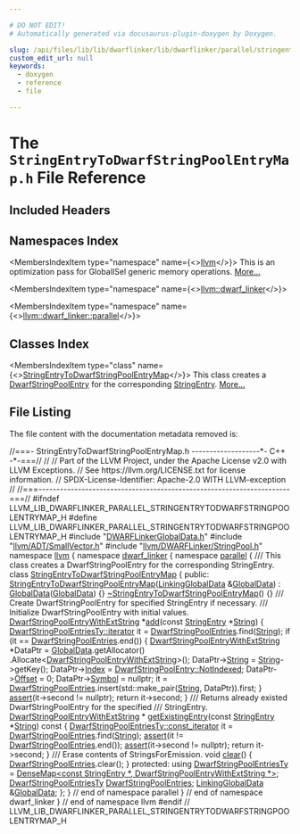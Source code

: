 ```yaml
---

# DO NOT EDIT!
# Automatically generated via docusaurus-plugin-doxygen by Doxygen.

slug: /api/files/lib/lib/dwarflinker/lib/dwarflinker/parallel/stringentrytodwarfstringpoolentrymap-h
custom_edit_url: null
keywords:
  - doxygen
  - reference
  - file

---
```





# The `StringEntryToDwarfStringPoolEntryMap.h` File Reference

<DoxygenPage pluginConfig={pluginConfig}>



## Included Headers

<IncludesList>
<IncludesListItem
  filePath="DWARFLinkerGlobalData.h"
  permalink="/docs/api/files/lib/lib/dwarflinker/lib/dwarflinker/parallel/dwarflinkerglobaldata-h"
  isLocal="true" />
<IncludesListItem
  filePath="llvm/ADT/SmallVector.h"
  permalink="/docs/api/files/include/include/llvm/include/llvm/adt/smallvector-h"
  isLocal="true" />
<IncludesListItem
  filePath="llvm/DWARFLinker/StringPool.h"
  permalink="/docs/api/files/include/include/llvm/include/llvm/dwarflinker/stringpool-h"
  isLocal="true" />
</IncludesList>

## Namespaces Index

<MembersIndex>

<MembersIndexItem
  type="namespace"
  name={<><a href="/docs/api/namespaces/llvm">llvm</a></>}>
This is an optimization pass for GlobalISel generic memory operations. <a href="/docs/api/namespaces/llvm/#details">More...</a>
</MembersIndexItem>

<MembersIndexItem
  type="namespace"
  name={<><a href="/docs/api/namespaces/llvm/dwarf-linker">llvm::dwarf_linker</a></>}>
</MembersIndexItem>

<MembersIndexItem
  type="namespace"
  name={<><a href="/docs/api/namespaces/llvm/dwarf-linker/parallel">llvm::dwarf_linker::parallel</a></>}>
</MembersIndexItem>

</MembersIndex>

## Classes Index

<MembersIndex>

<MembersIndexItem
  type="class"
  name={<><a href="/docs/api/classes/llvm/dwarf-linker/parallel/stringentrytodwarfstringpoolentrymap">StringEntryToDwarfStringPoolEntryMap</a></>}>
This class creates a <a href="/docs/api/structs/llvm/dwarfstringpoolentry">DwarfStringPoolEntry</a> for the corresponding <a href="/docs/api/namespaces/llvm/dwarf-linker/#a0b0094f2370abd91cc57b6d5476a599b">StringEntry</a>. <a href="/docs/api/classes/llvm/dwarf-linker/parallel/stringentrytodwarfstringpoolentrymap/#details">More...</a>
</MembersIndexItem>

</MembersIndex>


## File Listing

The file content with the documentation metadata removed is:

<ProgramListing>

<Link id="l00001" /><CodeLine lineNumber="1"><Highlight kind="comment">//===- StringEntryToDwarfStringPoolEntryMap.h -------------------&#42;- C++ -&#42;-===//</Highlight><Highlight kind="normal"></Highlight></CodeLine>
<Link id="l00002" /><CodeLine lineNumber="2"><Highlight kind="normal"></Highlight><Highlight kind="comment">//</Highlight><Highlight kind="normal"></Highlight></CodeLine>
<Link id="l00003" /><CodeLine lineNumber="3"><Highlight kind="normal"></Highlight><Highlight kind="comment">// Part of the LLVM Project, under the Apache License v2.0 with LLVM Exceptions.</Highlight><Highlight kind="normal"></Highlight></CodeLine>
<Link id="l00004" /><CodeLine lineNumber="4"><Highlight kind="normal"></Highlight><Highlight kind="comment">// See https://llvm.org/LICENSE.txt for license information.</Highlight><Highlight kind="normal"></Highlight></CodeLine>
<Link id="l00005" /><CodeLine lineNumber="5"><Highlight kind="normal"></Highlight><Highlight kind="comment">// SPDX-License-Identifier: Apache-2.0 WITH LLVM-exception</Highlight><Highlight kind="normal"></Highlight></CodeLine>
<Link id="l00006" /><CodeLine lineNumber="6"><Highlight kind="normal"></Highlight><Highlight kind="comment">//</Highlight><Highlight kind="normal"></Highlight></CodeLine>
<Link id="l00007" /><CodeLine lineNumber="7"><Highlight kind="normal"></Highlight><Highlight kind="comment">//===----------------------------------------------------------------------===//</Highlight><Highlight kind="normal"></Highlight></CodeLine>
<Link id="l00008" /><CodeLine lineNumber="8"><Highlight kind="normal"></Highlight></CodeLine>
<Link id="l00009" /><CodeLine lineNumber="9"><Highlight kind="normal"></Highlight><Highlight kind="preprocessor">#ifndef LLVM&#95;LIB&#95;DWARFLINKER&#95;PARALLEL&#95;STRINGENTRYTODWARFSTRINGPOOLENTRYMAP&#95;H</Highlight><Highlight kind="normal"></Highlight></CodeLine>
<Link id="l00010" /><CodeLine lineNumber="10"><Highlight kind="normal"></Highlight><Highlight kind="preprocessor">#define LLVM&#95;LIB&#95;DWARFLINKER&#95;PARALLEL&#95;STRINGENTRYTODWARFSTRINGPOOLENTRYMAP&#95;H</Highlight><Highlight kind="normal"></Highlight></CodeLine>
<Link id="l00011" /><CodeLine lineNumber="11"><Highlight kind="normal"></Highlight></CodeLine>
<Link id="l00012" /><CodeLine lineNumber="12"><Highlight kind="normal"></Highlight><Highlight kind="preprocessor">#include &quot;<a href="/docs/api/files/lib/lib/dwarflinker/lib/dwarflinker/parallel/dwarflinkerglobaldata-h">DWARFLinkerGlobalData.h</a>&quot;</Highlight><Highlight kind="normal"></Highlight></CodeLine>
<Link id="l00013" /><CodeLine lineNumber="13"><Highlight kind="normal"></Highlight><Highlight kind="preprocessor">#include &quot;<a href="/docs/api/files/include/include/llvm/include/llvm/adt/smallvector-h">llvm/ADT/SmallVector.h</a>&quot;</Highlight><Highlight kind="normal"></Highlight></CodeLine>
<Link id="l00014" /><CodeLine lineNumber="14"><Highlight kind="normal"></Highlight><Highlight kind="preprocessor">#include &quot;<a href="/docs/api/files/include/include/llvm/include/llvm/dwarflinker/stringpool-h">llvm/DWARFLinker/StringPool.h</a>&quot;</Highlight><Highlight kind="normal"></Highlight></CodeLine>
<Link id="l00015" /><CodeLine lineNumber="15"><Highlight kind="normal"></Highlight></CodeLine>
<Link id="l00016" /><CodeLine lineNumber="16"><Highlight kind="normal"></Highlight><Highlight kind="keyword">namespace </Highlight><Highlight kind="normal"><a href="/docs/api/namespaces/llvm">llvm</a> &#123;</Highlight></CodeLine>
<Link id="l00017" /><CodeLine lineNumber="17"><Highlight kind="normal"></Highlight><Highlight kind="keyword">namespace </Highlight><Highlight kind="normal"><a href="/docs/api/namespaces/llvm/dwarf-linker">dwarf&#95;linker</a> &#123;</Highlight></CodeLine>
<Link id="l00018" /><CodeLine lineNumber="18"><Highlight kind="normal"></Highlight><Highlight kind="keyword">namespace </Highlight><Highlight kind="normal"><a href="/docs/api/namespaces/llvm/dwarf-linker/parallel">parallel</a> &#123;</Highlight></CodeLine>
<Link id="l00019" /><CodeLine lineNumber="19"><Highlight kind="normal"></Highlight><Highlight kind="comment"></Highlight></CodeLine>
<Link id="l00020" /><CodeLine lineNumber="20"><Highlight kind="comment">/// This class creates a DwarfStringPoolEntry for the corresponding StringEntry.</Highlight><Highlight kind="normal"></Highlight></CodeLine>
<Link id="l00021" /><CodeLine lineNumber="21" lineLink="/docs/api/classes/llvm/dwarf-linker/parallel/stringentrytodwarfstringpoolentrymap"><Highlight kind="normal"></Highlight><Highlight kind="keyword">class </Highlight><Highlight kind="normal"><a href="/docs/api/classes/llvm/dwarf-linker/parallel/stringentrytodwarfstringpoolentrymap/#ae2ea039dc101f11aeb6e526103ba60d4">StringEntryToDwarfStringPoolEntryMap</a> &#123;</Highlight></CodeLine>
<Link id="l00022" /><CodeLine lineNumber="22"><Highlight kind="normal"></Highlight><Highlight kind="keyword">public</Highlight><Highlight kind="normal">:</Highlight></CodeLine>
<Link id="l00023" /><CodeLine lineNumber="23" lineLink="/docs/api/classes/llvm/dwarf-linker/parallel/stringentrytodwarfstringpoolentrymap/#ae2ea039dc101f11aeb6e526103ba60d4"><Highlight kind="normal">  <a href="/docs/api/classes/llvm/dwarf-linker/parallel/stringentrytodwarfstringpoolentrymap/#ae2ea039dc101f11aeb6e526103ba60d4">StringEntryToDwarfStringPoolEntryMap</a>(<a href="/docs/api/classes/llvm/dwarf-linker/parallel/linkingglobaldata">LinkingGlobalData</a> &amp;<a href="/docs/api/classes/llvm/dwarf-linker/parallel/stringentrytodwarfstringpoolentrymap/#a12cc531a36c3440023472a58fde477ae">GlobalData</a>)</Highlight></CodeLine>
<Link id="l00024" /><CodeLine lineNumber="24"><Highlight kind="normal">      : <a href="/docs/api/classes/llvm/dwarf-linker/parallel/stringentrytodwarfstringpoolentrymap/#a12cc531a36c3440023472a58fde477ae">GlobalData</a>(<a href="/docs/api/classes/llvm/dwarf-linker/parallel/stringentrytodwarfstringpoolentrymap/#a12cc531a36c3440023472a58fde477ae">GlobalData</a>) &#123;&#125;</Highlight></CodeLine>
<Link id="l00025" /><CodeLine lineNumber="25" lineLink="/docs/api/classes/llvm/dwarf-linker/parallel/stringentrytodwarfstringpoolentrymap/#a14d6976902936376f330ad73b9cbeb09"><Highlight kind="normal">  <a href="/docs/api/classes/llvm/dwarf-linker/parallel/stringentrytodwarfstringpoolentrymap/#a14d6976902936376f330ad73b9cbeb09">~StringEntryToDwarfStringPoolEntryMap</a>() &#123;&#125;</Highlight></CodeLine>
<Link id="l00026" /><CodeLine lineNumber="26"><Highlight kind="normal"></Highlight><Highlight kind="comment"></Highlight></CodeLine>
<Link id="l00027" /><CodeLine lineNumber="27"><Highlight kind="comment">  /// Create DwarfStringPoolEntry for specified StringEntry if necessary.</Highlight></CodeLine>
<Link id="l00028" /><CodeLine lineNumber="28"><Highlight kind="comment">  /// Initialize DwarfStringPoolEntry with initial values.</Highlight><Highlight kind="normal"></Highlight></CodeLine>
<Link id="l00029" /><CodeLine lineNumber="29" lineLink="/docs/api/classes/llvm/dwarf-linker/parallel/stringentrytodwarfstringpoolentrymap/#ad80767cd1b949a276d944c352d451e98"><Highlight kind="normal">  <a href="/docs/api/structs/llvm/dwarfstringpoolentrywithextstring">DwarfStringPoolEntryWithExtString</a> &#42;<a href="/docs/api/classes/llvm/dwarf-linker/parallel/stringentrytodwarfstringpoolentrymap/#ad80767cd1b949a276d944c352d451e98">add</a>(</Highlight><Highlight kind="keyword">const</Highlight><Highlight kind="normal"> <a href="/docs/api/namespaces/llvm/dwarf-linker/#a0b0094f2370abd91cc57b6d5476a599b">StringEntry</a> &#42;<a href="/docs/api/namespaces/llvm/#ac226f3d2b9ca090171a8e0a8cb92c343a27118326006d3829667a400ad23d5d98">String</a>) &#123;</Highlight></CodeLine>
<Link id="l00030" /><CodeLine lineNumber="30"><Highlight kind="normal">    <a href="/docs/api/classes/llvm/densemapbase/#a214e872d61db2ea8cb023f127cafd0b9">DwarfStringPoolEntriesTy::iterator</a> it = <a href="/docs/api/classes/llvm/dwarf-linker/parallel/stringentrytodwarfstringpoolentrymap/#af4f6296b02d899f3d572cbc972c848d9">DwarfStringPoolEntries</a>.find(<a href="/docs/api/namespaces/llvm/#ac226f3d2b9ca090171a8e0a8cb92c343a27118326006d3829667a400ad23d5d98">String</a>);</Highlight></CodeLine>
<Link id="l00031" /><CodeLine lineNumber="31"><Highlight kind="normal"></Highlight></CodeLine>
<Link id="l00032" /><CodeLine lineNumber="32"><Highlight kind="normal">    </Highlight><Highlight kind="keywordflow">if</Highlight><Highlight kind="normal"> (it == <a href="/docs/api/classes/llvm/dwarf-linker/parallel/stringentrytodwarfstringpoolentrymap/#af4f6296b02d899f3d572cbc972c848d9">DwarfStringPoolEntries</a>.end()) &#123;</Highlight></CodeLine>
<Link id="l00033" /><CodeLine lineNumber="33"><Highlight kind="normal">      <a href="/docs/api/structs/llvm/dwarfstringpoolentrywithextstring">DwarfStringPoolEntryWithExtString</a> &#42;DataPtr =</Highlight></CodeLine>
<Link id="l00034" /><CodeLine lineNumber="34"><Highlight kind="normal">          <a href="/docs/api/classes/llvm/dwarf-linker/parallel/stringentrytodwarfstringpoolentrymap/#a12cc531a36c3440023472a58fde477ae">GlobalData</a>.getAllocator()</Highlight></CodeLine>
<Link id="l00035" /><CodeLine lineNumber="35"><Highlight kind="normal">              .Allocate&lt;<a href="/docs/api/structs/llvm/dwarfstringpoolentrywithextstring">DwarfStringPoolEntryWithExtString</a>&gt;();</Highlight></CodeLine>
<Link id="l00036" /><CodeLine lineNumber="36"><Highlight kind="normal">      DataPtr-&gt;<a href="/docs/api/structs/llvm/dwarfstringpoolentrywithextstring/#ad9753ce2d5673ac4b4acd65ed68daa88">String</a> = <a href="/docs/api/namespaces/llvm/#ac226f3d2b9ca090171a8e0a8cb92c343a27118326006d3829667a400ad23d5d98">String</a>-&gt;getKey();</Highlight></CodeLine>
<Link id="l00037" /><CodeLine lineNumber="37"><Highlight kind="normal">      DataPtr-&gt;<a href="/docs/api/structs/llvm/dwarfstringpoolentry/#a5ec8790ec7c63fb9e58de82b2774fac9">Index</a> = <a href="/docs/api/structs/llvm/dwarfstringpoolentry/#a7a1b7fb50f627423becd2123526ff26b">DwarfStringPoolEntry::NotIndexed</a>;</Highlight></CodeLine>
<Link id="l00038" /><CodeLine lineNumber="38"><Highlight kind="normal">      DataPtr-&gt;<a href="/docs/api/structs/llvm/dwarfstringpoolentry/#aa406c884c8fb2d9b2fee2aa3865d832d">Offset</a> = 0;</Highlight></CodeLine>
<Link id="l00039" /><CodeLine lineNumber="39"><Highlight kind="normal">      DataPtr-&gt;<a href="/docs/api/structs/llvm/dwarfstringpoolentry/#acefe965e3ed0ea37d9578f82dc01cb7a">Symbol</a> = </Highlight><Highlight kind="keyword">nullptr</Highlight><Highlight kind="normal">;</Highlight></CodeLine>
<Link id="l00040" /><CodeLine lineNumber="40"><Highlight kind="normal">      it = <a href="/docs/api/classes/llvm/dwarf-linker/parallel/stringentrytodwarfstringpoolentrymap/#af4f6296b02d899f3d572cbc972c848d9">DwarfStringPoolEntries</a>.insert(std::make&#95;pair(<a href="/docs/api/namespaces/llvm/#ac226f3d2b9ca090171a8e0a8cb92c343a27118326006d3829667a400ad23d5d98">String</a>, DataPtr)).first;</Highlight></CodeLine>
<Link id="l00041" /><CodeLine lineNumber="41"><Highlight kind="normal">    &#125;</Highlight></CodeLine>
<Link id="l00042" /><CodeLine lineNumber="42"><Highlight kind="normal"></Highlight></CodeLine>
<Link id="l00043" /><CodeLine lineNumber="43"><Highlight kind="normal">    <a href="/docs/api/files/lib/lib/target/lib/target/amdgpu/silowercontrolflow-cpp/#a4868c5d81c5ccc98c47aeab6244346a0">assert</a>(it-&gt;second != </Highlight><Highlight kind="keyword">nullptr</Highlight><Highlight kind="normal">);</Highlight></CodeLine>
<Link id="l00044" /><CodeLine lineNumber="44"><Highlight kind="normal">    </Highlight><Highlight kind="keywordflow">return</Highlight><Highlight kind="normal"> it-&gt;second;</Highlight></CodeLine>
<Link id="l00045" /><CodeLine lineNumber="45"><Highlight kind="normal">  &#125;</Highlight></CodeLine>
<Link id="l00046" /><CodeLine lineNumber="46"><Highlight kind="normal"></Highlight><Highlight kind="comment"></Highlight></CodeLine>
<Link id="l00047" /><CodeLine lineNumber="47"><Highlight kind="comment">  /// Returns already existed DwarfStringPoolEntry for the specified</Highlight></CodeLine>
<Link id="l00048" /><CodeLine lineNumber="48"><Highlight kind="comment">  /// StringEntry.</Highlight><Highlight kind="normal"></Highlight></CodeLine>
<Link id="l00049" /><CodeLine lineNumber="49"><Highlight kind="normal">  <a href="/docs/api/structs/llvm/dwarfstringpoolentrywithextstring">DwarfStringPoolEntryWithExtString</a> &#42;</Highlight></CodeLine>
<Link id="l00050" /><CodeLine lineNumber="50" lineLink="/docs/api/classes/llvm/dwarf-linker/parallel/stringentrytodwarfstringpoolentrymap/#a9eae8f19c57158a5be2206d9852037e1"><Highlight kind="normal">  <a href="/docs/api/classes/llvm/dwarf-linker/parallel/stringentrytodwarfstringpoolentrymap/#a9eae8f19c57158a5be2206d9852037e1">getExistingEntry</a>(</Highlight><Highlight kind="keyword">const</Highlight><Highlight kind="normal"> <a href="/docs/api/namespaces/llvm/dwarf-linker/#a0b0094f2370abd91cc57b6d5476a599b">StringEntry</a> &#42;<a href="/docs/api/namespaces/llvm/#ac226f3d2b9ca090171a8e0a8cb92c343a27118326006d3829667a400ad23d5d98">String</a>)</Highlight><Highlight kind="keyword"> const </Highlight><Highlight kind="normal">&#123;</Highlight></CodeLine>
<Link id="l00051" /><CodeLine lineNumber="51"><Highlight kind="normal">    <a href="/docs/api/classes/llvm/densemapbase/#a5784c312872bef21d9344dae0a0e8fc0">DwarfStringPoolEntriesTy::const&#95;iterator</a> it =</Highlight></CodeLine>
<Link id="l00052" /><CodeLine lineNumber="52"><Highlight kind="normal">        <a href="/docs/api/classes/llvm/dwarf-linker/parallel/stringentrytodwarfstringpoolentrymap/#af4f6296b02d899f3d572cbc972c848d9">DwarfStringPoolEntries</a>.find(<a href="/docs/api/namespaces/llvm/#ac226f3d2b9ca090171a8e0a8cb92c343a27118326006d3829667a400ad23d5d98">String</a>);</Highlight></CodeLine>
<Link id="l00053" /><CodeLine lineNumber="53"><Highlight kind="normal"></Highlight></CodeLine>
<Link id="l00054" /><CodeLine lineNumber="54"><Highlight kind="normal">    <a href="/docs/api/files/lib/lib/target/lib/target/amdgpu/silowercontrolflow-cpp/#a4868c5d81c5ccc98c47aeab6244346a0">assert</a>(it != <a href="/docs/api/classes/llvm/dwarf-linker/parallel/stringentrytodwarfstringpoolentrymap/#af4f6296b02d899f3d572cbc972c848d9">DwarfStringPoolEntries</a>.end());</Highlight></CodeLine>
<Link id="l00055" /><CodeLine lineNumber="55"><Highlight kind="normal">    <a href="/docs/api/files/lib/lib/target/lib/target/amdgpu/silowercontrolflow-cpp/#a4868c5d81c5ccc98c47aeab6244346a0">assert</a>(it-&gt;second != </Highlight><Highlight kind="keyword">nullptr</Highlight><Highlight kind="normal">);</Highlight></CodeLine>
<Link id="l00056" /><CodeLine lineNumber="56"><Highlight kind="normal">    </Highlight><Highlight kind="keywordflow">return</Highlight><Highlight kind="normal"> it-&gt;second;</Highlight></CodeLine>
<Link id="l00057" /><CodeLine lineNumber="57"><Highlight kind="normal">  &#125;</Highlight></CodeLine>
<Link id="l00058" /><CodeLine lineNumber="58"><Highlight kind="normal"></Highlight><Highlight kind="comment"></Highlight></CodeLine>
<Link id="l00059" /><CodeLine lineNumber="59"><Highlight kind="comment">  /// Erase contents of StringsForEmission.</Highlight><Highlight kind="normal"></Highlight></CodeLine>
<Link id="l00060" /><CodeLine lineNumber="60" lineLink="/docs/api/classes/llvm/dwarf-linker/parallel/stringentrytodwarfstringpoolentrymap/#a73e3d39ed97f8993b0a5ce214b19fb2e"><Highlight kind="normal">  </Highlight><Highlight kind="keywordtype">void</Highlight><Highlight kind="normal"> <a href="/docs/api/classes/llvm/dwarf-linker/parallel/stringentrytodwarfstringpoolentrymap/#a73e3d39ed97f8993b0a5ce214b19fb2e">clear</a>() &#123; <a href="/docs/api/classes/llvm/dwarf-linker/parallel/stringentrytodwarfstringpoolentrymap/#af4f6296b02d899f3d572cbc972c848d9">DwarfStringPoolEntries</a>.clear(); &#125;</Highlight></CodeLine>
<Link id="l00061" /><CodeLine lineNumber="61"><Highlight kind="normal"></Highlight></CodeLine>
<Link id="l00062" /><CodeLine lineNumber="62"><Highlight kind="normal"></Highlight><Highlight kind="keyword">protected</Highlight><Highlight kind="normal">:</Highlight></CodeLine>
<Link id="l00063" /><CodeLine lineNumber="63" lineLink="/docs/api/classes/llvm/dwarf-linker/parallel/stringentrytodwarfstringpoolentrymap/#a0e20963c6a7a8f2a01a83f7e884e7956"><Highlight kind="normal">  </Highlight><Highlight kind="keyword">using </Highlight><Highlight kind="normal"><a href="/docs/api/classes/llvm/dwarf-linker/parallel/stringentrytodwarfstringpoolentrymap/#a0e20963c6a7a8f2a01a83f7e884e7956">DwarfStringPoolEntriesTy</a> =</Highlight></CodeLine>
<Link id="l00064" /><CodeLine lineNumber="64"><Highlight kind="normal">      <a href="/docs/api/classes/llvm/densemap">DenseMap&lt;const StringEntry &#42;, DwarfStringPoolEntryWithExtString &#42;&gt;</a>;</Highlight></CodeLine>
<Link id="l00065" /><CodeLine lineNumber="65" lineLink="/docs/api/classes/llvm/dwarf-linker/parallel/stringentrytodwarfstringpoolentrymap/#af4f6296b02d899f3d572cbc972c848d9"><Highlight kind="normal">  <a href="/docs/api/classes/llvm/dwarf-linker/parallel/stringentrytodwarfstringpoolentrymap/#a0e20963c6a7a8f2a01a83f7e884e7956">DwarfStringPoolEntriesTy</a> <a href="/docs/api/classes/llvm/dwarf-linker/parallel/stringentrytodwarfstringpoolentrymap/#af4f6296b02d899f3d572cbc972c848d9">DwarfStringPoolEntries</a>;</Highlight></CodeLine>
<Link id="l00066" /><CodeLine lineNumber="66"><Highlight kind="normal"></Highlight></CodeLine>
<Link id="l00067" /><CodeLine lineNumber="67" lineLink="/docs/api/classes/llvm/dwarf-linker/parallel/stringentrytodwarfstringpoolentrymap/#a12cc531a36c3440023472a58fde477ae"><Highlight kind="normal">  <a href="/docs/api/classes/llvm/dwarf-linker/parallel/linkingglobaldata">LinkingGlobalData</a> &amp;<a href="/docs/api/classes/llvm/dwarf-linker/parallel/stringentrytodwarfstringpoolentrymap/#a12cc531a36c3440023472a58fde477ae">GlobalData</a>;</Highlight></CodeLine>
<Link id="l00068" /><CodeLine lineNumber="68"><Highlight kind="normal">&#125;;</Highlight></CodeLine>
<Link id="l00069" /><CodeLine lineNumber="69"><Highlight kind="normal"></Highlight></CodeLine>
<Link id="l00070" /><CodeLine lineNumber="70"><Highlight kind="normal">&#125; </Highlight><Highlight kind="comment">// end of namespace parallel</Highlight><Highlight kind="normal"></Highlight></CodeLine>
<Link id="l00071" /><CodeLine lineNumber="71"><Highlight kind="normal">&#125; </Highlight><Highlight kind="comment">// end of namespace dwarf&#95;linker</Highlight><Highlight kind="normal"></Highlight></CodeLine>
<Link id="l00072" /><CodeLine lineNumber="72"><Highlight kind="normal">&#125; </Highlight><Highlight kind="comment">// end of namespace llvm</Highlight><Highlight kind="normal"></Highlight></CodeLine>
<Link id="l00073" /><CodeLine lineNumber="73"><Highlight kind="normal"></Highlight></CodeLine>
<Link id="l00074" /><CodeLine lineNumber="74"><Highlight kind="normal"></Highlight><Highlight kind="preprocessor">#endif </Highlight><Highlight kind="comment">// LLVM&#95;LIB&#95;DWARFLINKER&#95;PARALLEL&#95;STRINGENTRYTODWARFSTRINGPOOLENTRYMAP&#95;H</Highlight><Highlight kind="normal"></Highlight></CodeLine>

</ProgramListing>

</DoxygenPage>
